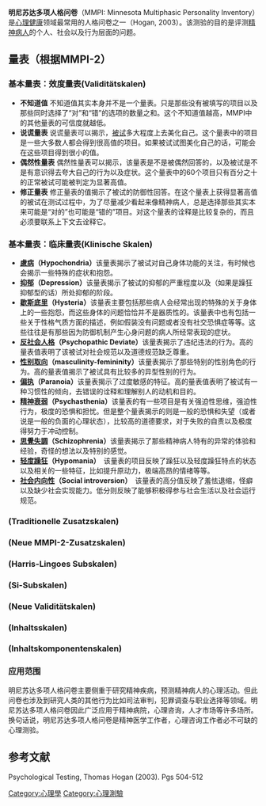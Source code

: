 {{Multiple issues|
{{refimprove|time=2017-12-05T00:22:15+00:00}}
{{Expand language|1=en|time=2021-04-25T12:09:28+00:00}}
}}
'''明尼苏达多项人格问卷'''（MMPI: Minnesota Multiphasic Personality Inventory）是[[心理健康|心理健康]]领域最常用的人格问卷之一（Hogan, 2003）。该测验的目的是评测[[精神病人|精神病人]]的个人、社会以及行为层面的问题。

==量表（根据MMPI-2）==

===基本量表：效度量表(Validitätskalen)===

*'''不知道值''' 不知道值其实本身并不是一个量表。只是那些没有被填写的项目以及那些同时选择了“对”和“错”的选项的数量之和。这个不知道值越高，MMPI中的其他量表的可信度就越低。
*'''说谎量表''' 说谎量表可以揭示，[[被试|被试]]多大程度上去美化自己。这个量表中的项目是一些大多数人都会得到很高值的项目。如果被试试图美化自己的话，可能会在这些项目得到很小的值。
*'''偶然性量表''' 偶然性量表可以揭示，该量表是不是被偶然回答的，以及被试是不是有意识得去夸大自己的行为以及症状。这个量表中的60个项目只有百分之十的正常被试可能被判定为显著高值。
*'''修正量表''' 修正量表的值揭示了被试的防御性回答。在这个量表上获得显著高值的被试在测试过程中，为了尽量减少看起来像精神病人，总是选择那些其实本来可能是“对的”也可能是“错的”项目。对这个量表的诠释是比较复杂的，而且必须要联系上下文去诠释它。

===基本量表：临床量表(Klinische Skalen)===
*'''[[慮病|慮病]]（Hypochondria）'''该量表揭示了被试对自己身体功能的关注，有时候也会揭示一些特殊的症状和抱怨。
*'''[[抑郁|抑郁]]（Depression）'''该量表揭示了被试的抑郁的严重程度以及（如果是躁狂抑郁型的话）所处抑郁的阶段。
*'''[[歇斯底里|歇斯底里]]（Hysteria）'''该量表主要包括那些病人会经常出现的特殊的关于身体上的一些抱怨，而这些身体的问题恰恰并不是器质性的。该量表中也有包括一些关于性格气质方面的描述，例如假装没有问题或者没有社交恐惧症等等。这些往往是有那些因为防御机制产生心身问题的病人所经常表现的症状。
*'''[[反社会人格|反社会人格]]（Psychopathic Deviate）'''该量表揭示了违纪违法的行为。高的量表值表明了该被试对社会规范以及道德规范缺乏尊重。
*'''[[性別認同|性别取向]]（masculinity-femininity）'''该量表揭示了那些特别的性别角色的行为。高的量表值揭示了被试具有比较多的异型性别的行为。
*'''[[偏執狂|偏执]]（Paranoia）'''该量表揭示了过度敏感的特征。高的量表值表明了被试有一种习惯性的倾向，去错误的诠释和理解别人的动机和目的。
*'''[[神經衰弱|精神衰弱]]（Psychasthenia）'''该量表的有一些项目是有关强迫性思维，强迫性行为，极度的恐惧和担忧。但是整个量表揭示的则是一般的恐惧和失望（或者说是一般的负面的心理状态），比较高的道德要求，对于失败的自责以及极度得努力于冲动控制。
*'''[[思覺失調|思覺失調]]（Schizophrenia）'''该量表揭示了那些精神病人特有的异常的体验和经验，奇怪的想法以及特别的感觉。
*'''[[輕度狂躁|轻度躁狂]]（Hypomania）　'''该量表的项目反映了躁狂以及轻度躁狂特点的状态以及相关的一些特征，比如提升原动力，极端高昂的情绪等等。
*'''[[外向性與內向性|社会内向性]]（Social introversion）　'''该量表的高分值反映了羞怯退缩，怪癖以及缺少社会实现能力。低分则反映了能够积极得参与社会生活以及社会运行规范。

===(Traditionelle Zusatzskalen)===

===(Neue MMPI-2-Zusatzskalen)===

===(Harris-Lingoes Subskalen)===

===(Si-Subskalen)===

===(Neue Validitätskalen)===

===(Inhaltsskalen)===

===(Inhaltskomponentenskalen)===

===应用范围===
明尼苏达多项人格问卷主要侧重于研究精神疾病，预测精神病人的心理活动。但此问卷也涉及到研究人类的其他行为比如司法审判，犯罪调查与职业选择等领域。明尼苏达多项人格问卷因此广泛应用于精神病院，心理咨询，人才市场等许多场所。换句话说，明尼苏达多项人格问卷是精神医学工作者，心理咨询工作者必不可缺的心理测验。

==参考文献==
Psychological Testing, Thomas Hogan (2003). Pgs 504-512<br />
{{分析心理學}}{{Authority control}}
[[Category:心理學|Category:心理學]]
[[Category:心理測驗|Category:心理測驗]]